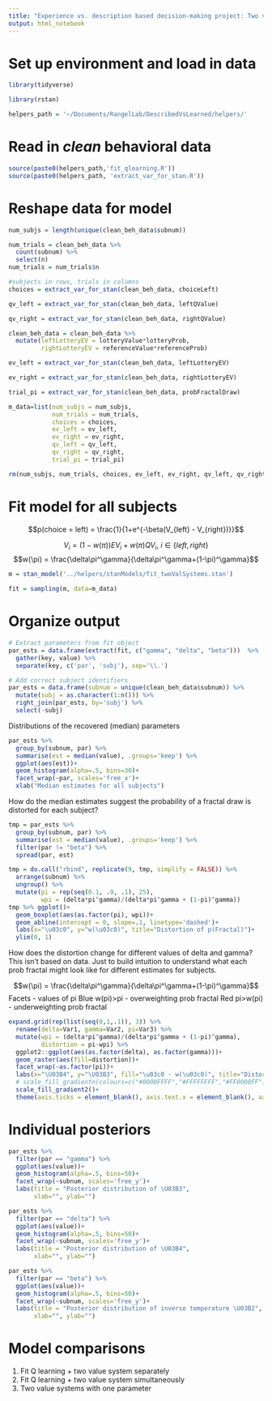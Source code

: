 ```yaml
---
title: "Experience vs. description based decision-making project: Two valuation systems modeling"
output: html_notebook
---
```


# Set up environment and load in data

```r
library(tidyverse)
```

```r
library(rstan)
```

```r
helpers_path = '~/Documents/RangelLab/DescribedVsLearned/helpers/'
```

# Read in *clean* behavioral data

```r
source(paste0(helpers_path,'fit_qlearning.R'))
source(paste0(helpers_path, 'extract_var_for_stan.R'))
```

# Reshape data for model

```r
num_subjs = length(unique(clean_beh_data$subnum))

num_trials = clean_beh_data %>%
  count(subnum) %>%
  select(n)
num_trials = num_trials$n

#subjects in rows, trials in columns
choices = extract_var_for_stan(clean_beh_data, choiceLeft)

qv_left = extract_var_for_stan(clean_beh_data, leftQValue)

qv_right = extract_var_for_stan(clean_beh_data, rightQValue)

clean_beh_data = clean_beh_data %>%
  mutate(leftLotteryEV = lotteryValue*lotteryProb,
         rightLotteryEV = referenceValue*referenceProb)

ev_left = extract_var_for_stan(clean_beh_data, leftLotteryEV)

ev_right = extract_var_for_stan(clean_beh_data, rightLotteryEV)

trial_pi = extract_var_for_stan(clean_beh_data, probFractalDraw)

m_data=list(num_subjs = num_subjs,
            num_trials = num_trials,
            choices = choices,
            ev_left = ev_left,
            ev_right = ev_right,
            qv_left = qv_left,
            qv_right = qv_right,
            trial_pi = trial_pi)

rm(num_subjs, num_trials, choices, ev_left, ev_right, qv_left, qv_right, trial_pi)
```

# Fit model for all subjects

$$p(choice = left) = \frac{1}{1+e^{-\beta(V_{left} - V_{right})}}$$

$$V_i = (1-w(\pi))EV_i + w(\pi)QV_i , \:i \in \{left, right\}$$
$$w(\pi) = \frac{\delta\pi^\gamma}{\delta\pi^\gamma+(1-\pi)^\gamma}$$

```r
m = stan_model('../helpers/stanModels/fit_twoValSystems.stan')
```

```r
fit = sampling(m, data=m_data)
```

# Organize output

```r
# Extract parameters from fit object
par_ests = data.frame(extract(fit, c("gamma", "delta", "beta")))  %>%
  gather(key, value) %>%
  separate(key, c('par', 'subj'), sep='\\.')

# Add correct subject identifiers
par_ests = data.frame(subnum = unique(clean_beh_data$subnum)) %>%
  mutate(subj = as.character(1:n())) %>%
  right_join(par_ests, by='subj') %>%
  select(-subj)
```

Distributions of the recovered (median) parameters

```r
par_ests %>%
  group_by(subnum, par) %>%
  summarise(est = median(value), .groups='keep') %>%
  ggplot(aes(est))+
  geom_histogram(alpha=.5, bins=30)+
  facet_wrap(~par, scales='free_x')+
  xlab("Median estimates for all subjects")
```

How do the median estimates suggest the probability of a fractal draw is distorted for each subject?

```r
tmp = par_ests %>%
  group_by(subnum, par) %>%
  summarise(est = median(value), .groups='keep') %>%
  filter(par != "beta") %>%
  spread(par, est)

tmp = do.call("rbind", replicate(9, tmp, simplify = FALSE)) %>%
  arrange(subnum) %>%
  ungroup() %>%
  mutate(pi = rep(seq(0.1, .9, .1), 25), 
         wpi = (delta*pi^gamma)/(delta*pi^gamma + (1-pi)^gamma)) 
tmp %>% ggplot()+
  geom_boxplot(aes(as.factor(pi), wpi))+
  geom_abline(intercept = 0, slope=.1, linetype='dashed')+
  labs(x="\u03c0", y="w(\u03c0)", title="Distortion of p(Fractal)")+
  ylim(0, 1)
```

How does the distortion change for different values of delta and gamma? This isn't based on data. Just to build intuition to understand what each prob fractal might look like for different estimates for subjects.

$$w(\pi) = \frac{\delta\pi^\gamma}{\delta\pi^\gamma+(1-\pi)^\gamma}$$
Facets - values of pi
Blue w(pi)>pi - overweighting prob fractal
Red pi>w(pi) - underweighting prob fractal

```r
expand.grid(rep(list(seq(0,1,.1)), 3)) %>%
  rename(delta=Var1, gamma=Var2, pi=Var3) %>%
  mutate(wpi = (delta*pi^gamma)/(delta*pi^gamma + (1-pi)^gamma), 
         distortion = pi-wpi) %>%
  ggplot2::ggplot(aes(as.factor(delta), as.factor(gamma)))+
  geom_raster(aes(fill=distortion))+
  facet_wrap(~as.factor(pi))+
  labs(x="\U03B4", y="\U03B3", fill="\u03c0 - w(\u03c0)", title="Distortion of p(Fractal)")+
  # scale_fill_gradientn(colours=c("#0000FFFF","#FFFFFFFF","#FF0000FF"))+
  scale_fill_gradient2()+
  theme(axis.ticks = element_blank(), axis.text.x = element_blank(), axis.text.y = element_blank())
```


# Individual posteriors

```r
par_ests %>%
  filter(par == "gamma") %>%
  ggplot(aes(value))+
  geom_histogram(alpha=.5, bins=50)+
  facet_wrap(~subnum, scales='free_y')+
  labs(title = "Posterior distribution of \U03B3",
       xlab="", ylab="")
```

```r
par_ests %>%
  filter(par == "delta") %>%
  ggplot(aes(value))+
  geom_histogram(alpha=.5, bins=50)+
  facet_wrap(~subnum, scales='free_y')+
  labs(title = "Posterior distribution of \U03B4",
       xlab="", ylab="")
```

```r
par_ests %>%
  filter(par == "beta") %>%
  ggplot(aes(value))+
  geom_histogram(alpha=.5, bins=50)+
  facet_wrap(~subnum, scales='free_y')+
  labs(title = "Posterior distribution of inverse temperature \U03B2",
       xlab="", ylab="")
```

# Model comparisons

1. Fit Q learning + two value system separately
2. Fit Q learning + two value system simultaneously
3. Two value systems with one parameter